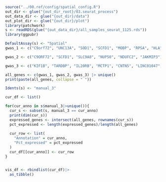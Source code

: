 ```r
source("../00.ref/config/spatial_config.R")
out_dir <- glue("{out_dir_root}/03.seurat_process")
out_data_dir <- glue("{out_dir}/data")
out_plot_dir <- glue("{out_dir}/plot")
library(patchwork)
s <- readRDS(glue("{out_data_dir}/all_samples_seurat_1125.rds"))
library(ggpubr)
```




```r
DefaultAssay(s) <- "Spatial"
gwas_1 <- c("C9orf72", "UNC13A", "SOD1", "SCFD1", "MOBP", "RPSA", "HLA", "KIF5A", "CFAP410", "GPX3", "TNIP1", "SLC9A8", "SPATA2", "TBK1", "ERGIC1", "NEK1", "COG3", "PTPRN2")

gwas_2 <- c("C9ORF72", "SCFD1", "SLC9A8", "NUP50", "NDUFC2", "JAKMIP3")

gwas_3 <- c("KIF1B", "TARDBP", "IL20RB", "MCTP1", "CNTN5", "LINC01047", "LINC00440", "MIR4527HG", "ZNF226", "ZNF227", "ZNF233", "ZNF235", "ZNF112", "MACROD2")

all_genes <- c(gwas_1, gwas_2, gwas_3) |> unique()
print(paste(all_genes, collapse = " "))
```



```r
Idents(s) <- "manual_3"

cur_df <- list()

for(cur_anno in s$manual_3|>unique()){
  cur_s <- subset(s, manual_3 == cur_anno)
  print(dim(cur_s))
  expressed_genes <- intersect(all_genes, rownames(cur_s))
  pct_expressed <- length(expressed_genes)/length(all_genes)
  
  cur_row <- list(
    "Annotation" = cur_anno,
    "Pct_expressed" = pct_expressed
  )
  cur_df[[cur_anno]] <- cur_row
}


vis_df <- rbindlist(cur_df)|>
  as_tibble()

```




